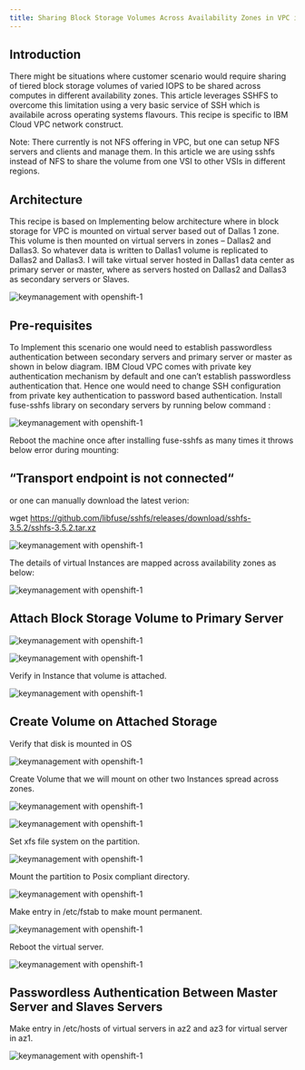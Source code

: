 ```yaml
---
title: Sharing Block Storage Volumes Across Availability Zones in VPC in IBM Cloud
---
```



<PageDescription>


</PageDescription>

## Introduction
There might be situations where customer scenario would require sharing of tiered block storage volumes of varied IOPS to be shared across computes in different availability zones. This article leverages SSHFS to overcome this limitation using a very basic service of SSH which is availabile across operating systems flavours. This recipe is specific to IBM Cloud VPC network construct.

Note: There currently is not NFS offering in VPC, but one can setup NFS servers and clients and manage them. In this article we are using sshfs instead of NFS to share the volume from one VSI to other VSIs in different regions.


## Architecture
This recipe is based on Implementing below architecture where in block storage for VPC is mounted on virtual server based out of Dallas 1 zone. This volume is then mounted on virtual servers in zones – Dallas2 and Dallas3. So whatever data is written to Dallas1 volume is replicated to Dallas2 and Dallas3. I will take virtual server hosted in Dallas1 data center as primary server or master, where as servers hosted on Dallas2 and Dallas3 as secondary servers or Slaves.

![keymanagement with openshift-1](images/Screenshot_1.jpg)


## Pre-requisites
To Implement this scenario one would need to establish passwordless authentication between secondary servers and primary server or master as shown in below diagram. IBM Cloud VPC comes with private key authentication mechanism by default and one can’t establish passwordless authentication that. Hence one would need to change SSH configuration from private key authentication to password based authentication. Install fuse-sshfs library on secondary servers by running below command :

![keymanagement with openshift-1](images/Screenshot_2_0.jpg)

Reboot the machine once after installing fuse-sshfs as many times it throws below error during mounting:

## “Transport endpoint is not connected“

 or one can manually download the latest verion:

wget https://github.com/libfuse/sshfs/releases/download/sshfs-3.5.2/sshfs-3.5.2.tar.xz

![keymanagement with openshift-1](images/Screenshot_3.jpg)

The details of virtual Instances are mapped across availability zones as below:

![keymanagement with openshift-1](images/screenshot3.jpg)

## Attach Block Storage Volume to Primary Server

![keymanagement with openshift-1](images/Screenshot_5.jpg)

![keymanagement with openshift-1](images/Screenshot_6.jpg)

Verify in Instance that volume is attached.

![keymanagement with openshift-1](images/Screenshot_7.jpg)

## Create Volume on Attached Storage

Verify that disk is mounted in OS

![keymanagement with openshift-1](images/Screenshot_8.jpg)

Create Volume that we will mount on other two Instances spread across zones.

![keymanagement with openshift-1](images/Screenshot_9.jpg)

![keymanagement with openshift-1](images/Screenshot_10.jpg)

Set xfs file system on the partition.

![keymanagement with openshift-1](images/Screenshot_11.jpg)

Mount the partition to Posix compliant directory.

![keymanagement with openshift-1](images/Screenshot_12.jpg)

Make entry in /etc/fstab to make mount permanent.

![keymanagement with openshift-1](images/Screenshot_13.jpg)

Reboot the virtual server.

![keymanagement with openshift-1](images/Screenshot_14.jpg)

## Passwordless Authentication Between Master Server and Slaves Servers
Make entry in /etc/hosts of virtual servers in az2 and az3 for virtual server in az1.

![keymanagement with openshift-1](images/Screenshot_15.jpg)



